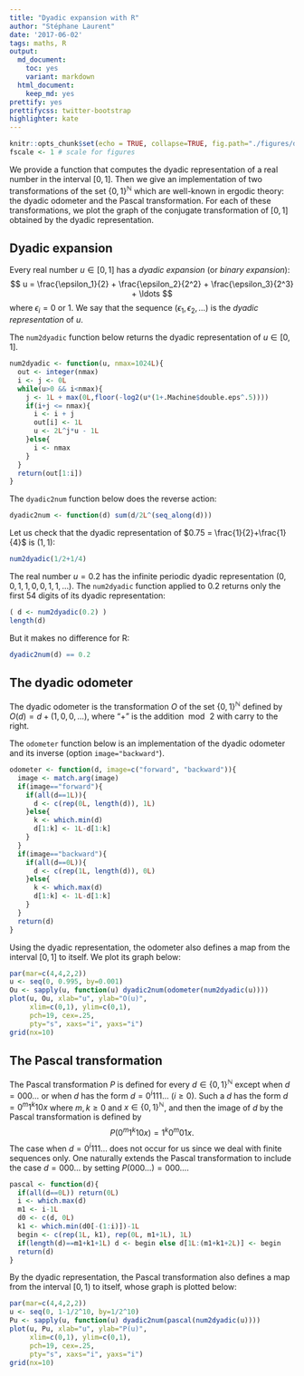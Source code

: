 ```yaml
---
title: "Dyadic expansion with R"
author: "Stéphane Laurent"
date: '2017-06-02'
tags: maths, R
output:
  md_document:
    toc: yes
    variant: markdown
  html_document:
    keep_md: yes
prettify: yes
prettifycss: twitter-bootstrap
highlighter: kate
---
```


```r
knitr::opts_chunk$set(echo = TRUE, collapse=TRUE, fig.path="./figures/dyadic-", fig.align="center")
fscale <- 1 # scale for figures
```


We provide a function that computes the dyadic representation of a real number in the interval $[0,1]$. 
Then we give an implementation of two transformations of the set ${\{0,1\}}^\mathbb{N}$ which are well-known in ergodic theory: the dyadic odometer and the Pascal transformation. For each of these transformations, we plot the graph of the conjugate transformation of $[0,1]$ obtained by the dyadic representation.


## Dyadic expansion

Every real number $u \in [0,1]$ has a *dyadic expansion* (or *binary expansion*):
$$
u = \frac{\epsilon_1}{2} + \frac{\epsilon_2}{2^2} + \frac{\epsilon_3}{2^3} + \ldots
$$
where $\epsilon_i=0$ or $1$. 
We say that the sequence $(\epsilon_1, \epsilon_2, \ldots)$ is the *dyadic representation* of $u$. 

The `num2dyadic` function below returns the dyadic representation of $u \in [0,1]$.

```r
num2dyadic <- function(u, nmax=1024L){ 
  out <- integer(nmax)
  i <- j <- 0L
  while(u>0 && i<nmax){
    j <- 1L + max(0L,floor(-log2(u*(1+.Machine$double.eps^.5)))) 
    if(i+j <= nmax){
      i <- i + j
      out[i] <- 1L
      u <- 2L^j*u - 1L
    }else{
      i <- nmax
    }
  }
  return(out[1:i])
}
```

The `dyadic2num` function below does the reverse action:

```r
dyadic2num <- function(d) sum(d/2L^(seq_along(d))) 
```

Let us check that the dyadic representation of $0.75 = \frac{1}{2}+\frac{1}{4}$ is $(1,1)$:

```r
num2dyadic(1/2+1/4)
```

The real number $u=0.2$ has the infinite periodic dyadic representation $(0, 0, 1, 1, 0, 0, 1, 1, \ldots)$. 
The `num2dyadic` function applied to $0.2$ returns only the first $54$ digits of its dyadic representation:

```r
( d <- num2dyadic(0.2) )
length(d)
```

But it makes no difference for R:

```r
dyadic2num(d) == 0.2
```


## The dyadic odometer 

The dyadic odometer is the transformation $O$ of the set ${\{0,1\}}^{\mathbb{N}}$ defined by $O(d) = d + (1, 0, 0, \ldots)$, where "$+$" is the addition $\bmod\, 2$ with carry to the right. 

The `odometer` function below is an implementation of the dyadic odometer and its inverse (option `image="backward"`).

```r
odometer <- function(d, image=c("forward", "backward")){
  image <- match.arg(image)
  if(image=="forward"){
    if(all(d==1L)){
      d <- c(rep(0L, length(d)), 1L)
    }else{
      k <- which.min(d)
      d[1:k] <- 1L-d[1:k]
    }
  }
  if(image=="backward"){
    if(all(d==0L)){
      d <- c(rep(1L, length(d)), 0L)
    }else{
      k <- which.max(d)
      d[1:k] <- 1L-d[1:k]
    }
  }
  return(d)
}
```

Using the dyadic representation, the odometer also defines a map from the interval $[0,1]$ to itself. We plot its graph below:

```r
par(mar=c(4,4,2,2))
u <- seq(0, 0.995, by=0.001)
Ou <- sapply(u, function(u) dyadic2num(odometer(num2dyadic(u))))
plot(u, Ou, xlab="u", ylab="O(u)", 
     xlim=c(0,1), ylim=c(0,1),
     pch=19, cex=.25, 
     pty="s", xaxs="i", yaxs="i")
grid(nx=10)
```


## The Pascal transformation 

The Pascal transformation $P$ is defined for every $d \in {\{0,1\}}^{\mathbb{N}}$ 
except when $d=000\ldots$ or when $d$ has the form $d=0^i111\ldots$ ($i\geq 0$). Such a $d$ has the form $d= 0^m1^k10x$ where $m,k \geq 0$ and $x \in {\{0,1\}}^{\mathbb{N}}$, and then the image of $d$ by the Pascal transformation is defined by 
$$
P(0^m1^k10x) = 1^k0^m01x.
$$
The case when $d=0^i111\ldots$ does not occur for us since we deal with finite sequences only. One naturally extends the Pascal transformation to include the case $d=000\ldots$ by setting $P(000\ldots) = 000\ldots$.

```r
pascal <- function(d){
  if(all(d==0L)) return(0L)
  i <- which.max(d)
  m1 <- i-1L
  d0 <- c(d, 0L)
  k1 <- which.min(d0[-(1:i)])-1L
  begin <- c(rep(1L, k1), rep(0L, m1+1L), 1L)
  if(length(d)==m1+k1+1L) d <- begin else d[1L:(m1+k1+2L)] <- begin
  return(d)
}
```

By the dyadic representation, the Pascal transformation also defines a map from the interval $[0,1)$ to itself, whose graph is plotted below:

```r
par(mar=c(4,4,2,2))
u <- seq(0, 1-1/2^10, by=1/2^10)
Pu <- sapply(u, function(u) dyadic2num(pascal(num2dyadic(u))))
plot(u, Pu, xlab="u", ylab="P(u)", 
     xlim=c(0,1), ylim=c(0,1),
     pch=19, cex=.25, 
     pty="s", xaxs="i", yaxs="i")
grid(nx=10)
```

